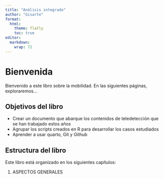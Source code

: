 ```yaml
---
title: "Análisis integrado"
author: "Gisarte"
format:
  html:
    theme: flatly
    toc: true
editor: 
  markdown: 
    wrap: 72
---
```


# Bienvenida {.unnumbered}

Bienvenido a este libro sobre la mobilidad. En
las siguientes páginas, exploraremos...

## Objetivos del libro

-   Crear un documento que abarque los contenidos de teledetección que
    se han trabajado estos años
-   Agrupar los scripts creados en R para desarrollar los casos
    estudiados
-   Aprender a usar quarto, Git y Github

## Estructura del libro

Este libro está organizado en los siguientes capítulos:

1.  ASPECTOS GENERALES

   